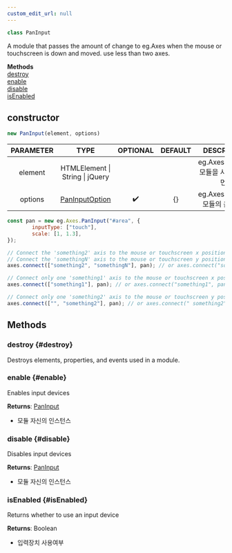 ```yaml
---
custom_edit_url: null
---
```


```ts
class PanInput
```

<div className="bulma-tags">

</div>

A module that passes the amount of change to eg.Axes when the mouse or touchscreen is down and moved. use less than two axes.

<div className="container">
  <div className="row mb-2"><div className="col col--12"><strong>Methods</strong></div></div>
  <div className="row"><div className="col col--12"><a href="#destroy">destroy</a><br/><a href="#enable">enable</a><br/><a href="#disable">disable</a><br/><a href="#isEnabled">isEnabled</a></div></div>
</div>

## constructor
```ts
new PanInput(element, options)
```

<div className="bulma-tags">

</div>

|PARAMETER|TYPE|OPTIONAL|DEFAULT|DESCRIPTION|
|:---:|:---:|:---:|:---:|:---:|
|element|HTMLElement \| String \| jQuery|||eg.Axes.PanInput 모듈을 사용할 엘리먼트|
|options|[PanInputOption](PanInputOption)|✔️|{}|eg.Axes.PanInput 모듈의 옵션 객체|

```js
const pan = new eg.Axes.PanInput("#area", {
		inputType: ["touch"],
		scale: [1, 1.3],
});

// Connect the 'something2' axis to the mouse or touchscreen x position when the mouse or touchscreen is down and moved.
// Connect the 'somethingN' axis to the mouse or touchscreen y position when the mouse or touchscreen is down and moved.
axes.connect(["something2", "somethingN"], pan); // or axes.connect("something2 somethingN", pan);

// Connect only one 'something1' axis to the mouse or touchscreen x position when the mouse or touchscreen is down and moved.
axes.connect(["something1"], pan); // or axes.connect("something1", pan);

// Connect only one 'something2' axis to the mouse or touchscreen y position when the mouse or touchscreen is down and moved.
axes.connect(["", "something2"], pan); // or axes.connect(" something2", pan);
```

## Methods

### destroy {#destroy}

<div className="bulma-tags">

</div>

Destroys elements, properties, and events used in a module.

### enable {#enable}

<div className="bulma-tags">

</div>

Enables input devices

**Returns**: [PanInput](PanInput)
- 모듈 자신의 인스턴스

### disable {#disable}

<div className="bulma-tags">

</div>

Disables input devices

**Returns**: [PanInput](PanInput)
- 모듈 자신의 인스턴스

### isEnabled {#isEnabled}

<div className="bulma-tags">

</div>

Returns whether to use an input device

**Returns**: Boolean
- 입력장치 사용여부

